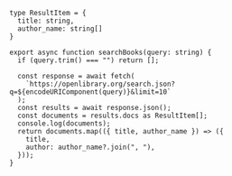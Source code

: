 ```tsx
type ResultItem = {
  title: string,
  author_name: string[]
}

export async function searchBooks(query: string) {
  if (query.trim() === "") return [];

  const response = await fetch(
    `https://openlibrary.org/search.json?q=${encodeURIComponent(query)}&limit=10`
  );
  const results = await response.json();
  const documents = results.docs as ResultItem[];
  console.log(documents);
  return documents.map(({ title, author_name }) => ({
    title,
    author: author_name?.join(", "),
  }));
}
```

